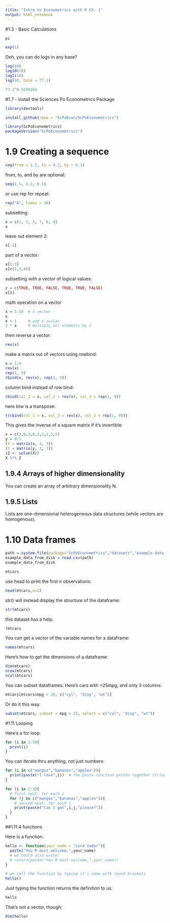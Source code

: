 ```yaml
---
title: "Intro to Econometrics with R Ch. 1"
output: html_notebook
---
```


#1.3 - Basic Calculations

```r
pi
```

```r
exp(1)
```

Ooh, you can do logs in any base?

```r
log(10)
log10(10)
log2(10)
log(10, base = 77.1)
```

```r
77.1^0.5299264
```

#1.7 - install the Sciences Po Econometrics Package

```r
library(devtools)
```


```r
install_github(repo = "ScPoEcon/ScPoEconometrics")
```
```r
library(ScPoEconometrics)
packageVersion("ScPoEconometrics")
```


# 1.9 Creating a sequence

```r
seq(from = 1.5, to = 4.2, by = 0.1)
```

from, to, and by are optional:

```r
seq(1.5, 4.2, 0.1)
```

or use rep for repeat:

```r
rep("A", times = 10)
```

subsetting:

```r
x = c(1, 3, 5, 7, 8, 9)
x
```

leave out element 2:

```r
x[-2]
```

part of a vector:

```r
x[1:3]
x[c(1,3,4)]
```

subsetting with a vector of logical values:

```r
z = c(TRUE, TRUE, FALSE, TRUE, TRUE, FALSE)
x[z]
```

math operation on a vector

```r
x = 1:10  # a vector
x
x + 1     # add a scalar
2 * x     # multiply all elements by 2
```

then reverse a vector:

```r
rev(x)
```

make a matrix out of vectors using rowbind:

```r
x = 1:9
rev(x)
rep(1, 9)
rbind(x, rev(x), rep(1, 9))
```

column bind instead of row bind:

```r
cbind(col_1 = x, col_2 = rev(x), col_3 = rep(1, 9))
```

here btw is a transpose:

```r
t(cbind(col_1 = x, col_2 = rev(x), col_3 = rep(1, 9)))
```

This gives the inverse of a square matrix if it's invertible:

```r
x = c(3,0,3,0,2,2,1,5,5)
y = 9:1
(X = matrix(x, 3, 3))
(Y = matrix(y, 3, 3))
(Z <- solve(X))
X %*% Z
```

## 1.9.4 Arrays of higher dimensionality

You can create an array of arbitrary dimensionality N.

## 1.9.5 Lists

Lists are one-dimensional heterogeneous data structures (while vectors are homogenous).

# 1.10 Data frames

```r
path = system.file(package="ScPoEconometrics","datasets","example-data.csv")
example_data_from_disk = read.csv(path)
example_data_from_disk
```

```r
mtcars
```


use head to print the first n observations:

```r
head(mtcars,n=2)
```


str() will instead display the structure of the dataframe:

```r
str(mtcars)
```


this dataset has a help:

```r
?mtcars
```

You can get a vector of the variable names for a dataframe:

```r
names(mtcars)
```

Here's how to get the dimensions of a dataframe:

```r
dim(mtcars)
nrow(mtcars)
ncol(mtcars)
```

You can subset dataframes. Here's cars with >25mpg, and only 3 columns:

```r
mtcars[mtcars$mpg > 20, c("cyl", "disp", "wt")]
```

Or do it this way:

```r
subset(mtcars, subset = mpg > 25, select = c("cyl", "disp", "wt"))
```
 

#1.11 Looping

Here's a for loop:

```r
for (i in 1:5){
  print(i)
}
```

You can iterate thru anything, not just numbers:

```r
for (i in c("mangos","bananas","apples")){
  print(paste("I love",i))  # the paste function pastes together strings
}
```

```r
for (i in 2:3){
  # first nest: for each i
  for (j in c("mangos","bananas","apples")){
    # second nest: for each j
    print(paste("Can I get",i,j,"please?"))
  }
}
```

##1.11.4 functions

Here is a function:

```r
hello <- function(your_name = "Lord Vader"){
  paste("You R most welcome,",your_name)
  # we could also write:
  # return(paste("You R most welcome,",your_name))
}

# we call the function by typing it's name with round brackets
hello()
```

Just typing the function returns the definition to us.

```r
hello
```

That's not a vector, though:

```r
dim(hello)
```









